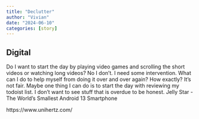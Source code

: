 ```yaml
---
title: "Declutter"
author: "Vivian"
date: "2024-06-10"
categories: [story]
---
```


## Digital
Do I want to start the day by playing video games and scrolling the short videos or watching long videos? No I don't. I need some intervention. What can I do to help myself from doing it over and over again? How exactly? It's not fair.
Maybe one thing I can do is to start the day with reviewing my todoist list. I don't want to see stuff that is overdue to be honest.
Jelly Star - The World's Smallest Android 13 Smartphone

https://www.unihertz.com/